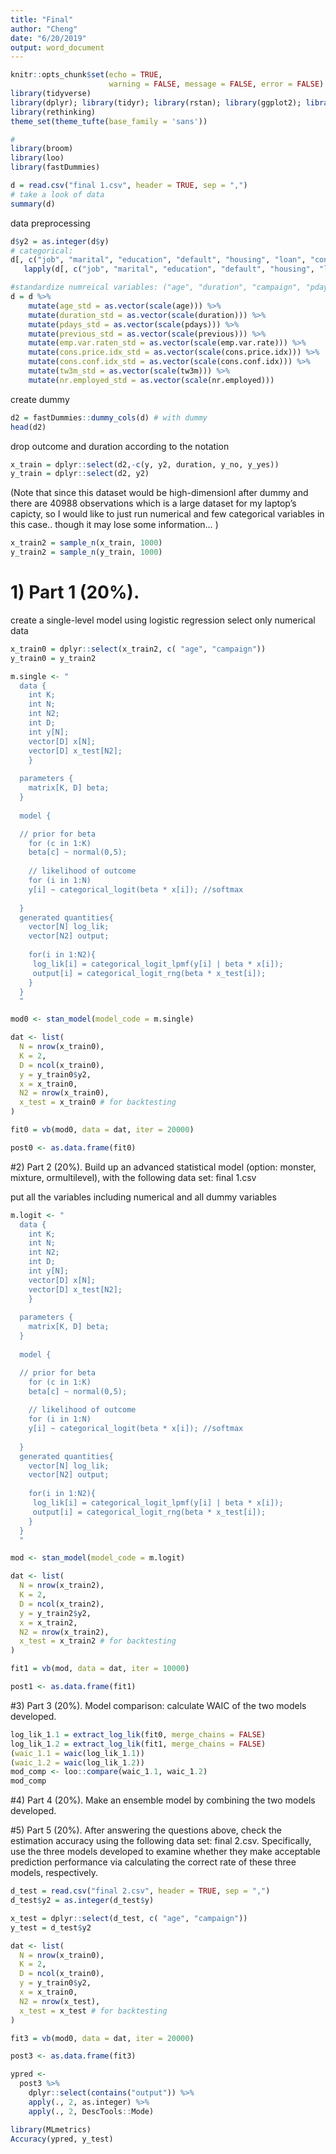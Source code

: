 ```yaml
---
title: "Final"
author: "Cheng"
date: "6/20/2019"
output: word_document
---
```



```r
knitr::opts_chunk$set(echo = TRUE, 
                      warning = FALSE, message = FALSE, error = FALSE)
library(tidyverse)
library(dplyr); library(tidyr); library(rstan); library(ggplot2); library(ggthemes);library(gridExtra)
library(rethinking)
theme_set(theme_tufte(base_family = 'sans'))

#
library(broom)
library(loo)
library(fastDummies)
```


```r
d = read.csv("final 1.csv", header = TRUE, sep = ",") 
# take a look of data
summary(d)
```

data preprocessing
```r
d$y2 = as.integer(d$y) 
# categorical:
d[, c("job", "marital", "education", "default", "housing", "loan", "contact", "month", "day_of_week", "poutcome")] =
   lapply(d[, c("job", "marital", "education", "default", "housing", "loan", "contact", "month", "day_of_week", "poutcome")], factor)

#standardize numreical variables: ("age", "duration", "campaign", "pdays", "previous", "emp.var.rate", "cons.price.idx", "cons.conf.idx", "taiwan3m", "nr.employed")
d = d %>%
    mutate(age_std = as.vector(scale(age))) %>%
    mutate(duration_std = as.vector(scale(duration))) %>%
    mutate(pdays_std = as.vector(scale(pdays))) %>%
    mutate(previous_std = as.vector(scale(previous))) %>%
    mutate(emp.var.raten_std = as.vector(scale(emp.var.rate))) %>%
    mutate(cons.price.idx_std = as.vector(scale(cons.price.idx))) %>%
    mutate(cons.conf.idx_std = as.vector(scale(cons.conf.idx))) %>%
    mutate(tw3m_std = as.vector(scale(tw3m))) %>%
    mutate(nr.employed_std = as.vector(scale(nr.employed)))
```

create dummy
```r
d2 = fastDummies::dummy_cols(d) # with dummy
head(d2)
```


drop outcome and duration according to the notation
```r
x_train = dplyr::select(d2,-c(y, y2, duration, y_no, y_yes)) 
y_train = dplyr::select(d2, y2)
```

(Note that since this dataset would be high-dimensionl after dummy and there are 40988 observations which is a large dataset for my laptop's capicty, so I would like to just run numerical and few categorical variables in this case.. though it may lose some information... )
```r
x_train2 = sample_n(x_train, 1000)
y_train2 = sample_n(y_train, 1000)
```


# 1) Part 1 (20%). 

create a single-level model using logistic regression
select only numerical data
```r
x_train0 = dplyr::select(x_train2, c( "age", "campaign")) 
y_train0 = y_train2
```

```r
m.single <- "
  data {
    int K; 
    int N; 
    int N2;
    int D; 
    int y[N]; 
    vector[D] x[N]; 
    vector[D] x_test[N2]; 
    }
    
  parameters {
    matrix[K, D] beta; 
  }
  
  model {

  // prior for beta 
    for (c in 1:K)
    beta[c] ~ normal(0,5);
    
    // likelihood of outcome
    for (i in 1:N)
    y[i] ~ categorical_logit(beta * x[i]); //softmax
    
  }
  generated quantities{
    vector[N] log_lik;
    vector[N2] output;
    
    for(i in 1:N2){
     log_lik[i] = categorical_logit_lpmf(y[i] | beta * x[i]);
     output[i] = categorical_logit_rng(beta * x_test[i]);
    }
  }
  "

mod0 <- stan_model(model_code = m.single)
```

```r
dat <- list(
  N = nrow(x_train0),
  K = 2,
  D = ncol(x_train0),
  y = y_train0$y2,
  x = x_train0,
  N2 = nrow(x_train0),
  x_test = x_train0 # for backtesting
)

fit0 = vb(mod0, data = dat, iter = 20000)
```

```r
post0 <- as.data.frame(fit0)
```

#2) Part 2 (20%). 
Build up an advanced statistical model (option: monster, mixture, ormultilevel), with the following data set: final 1.csv

put all the variables including numerical and all dummy variables
```r
m.logit <- "
  data {
    int K; 
    int N; 
    int N2;
    int D; 
    int y[N]; 
    vector[D] x[N]; 
    vector[D] x_test[N2]; 
    }
    
  parameters {
    matrix[K, D] beta; 
  }
  
  model {

  // prior for beta 
    for (c in 1:K)
    beta[c] ~ normal(0,5);
    
    // likelihood of outcome
    for (i in 1:N)
    y[i] ~ categorical_logit(beta * x[i]); //softmax
    
  }
  generated quantities{
    vector[N] log_lik;
    vector[N2] output;
    
    for(i in 1:N2){
     log_lik[i] = categorical_logit_lpmf(y[i] | beta * x[i]);
     output[i] = categorical_logit_rng(beta * x_test[i]);
    }
  }
  "

mod <- stan_model(model_code = m.logit)
```


```r
dat <- list(
  N = nrow(x_train2),
  K = 2,
  D = ncol(x_train2),
  y = y_train2$y2,
  x = x_train2,
  N2 = nrow(x_train2),
  x_test = x_train2 # for backtesting
)

fit1 = vb(mod, data = dat, iter = 10000)
```

```r
post1 <- as.data.frame(fit1)
```


#3) Part 3 (20%). 
Model comparison: calculate WAIC of the two models developed.
```r
log_lik_1.1 = extract_log_lik(fit0, merge_chains = FALSE)
log_lik_1.2 = extract_log_lik(fit1, merge_chains = FALSE)
(waic_1.1 = waic(log_lik_1.1))
(waic_1.2 = waic(log_lik_1.2))
mod_comp <- loo::compare(waic_1.1, waic_1.2)
mod_comp
```

#4) Part 4 (20%). 
Make an ensemble model by combining the two models developed.


#5) Part 5 (20%). 
After answering the questions above, check the estimation accuracy
using the following data set: final 2.csv. Specifically, use the three models developed
to examine whether they make acceptable prediction performance via calculating the
correct rate of these three models, respectively.

```r
d_test = read.csv("final 2.csv", header = TRUE, sep = ",") 
d_test$y2 = as.integer(d_test$y) 

```

```r
x_test = dplyr::select(d_test, c( "age", "campaign")) 
y_test = d_test$y2
```

```r
dat <- list(
  N = nrow(x_train0),
  K = 2,
  D = ncol(x_train0),
  y = y_train0$y2,
  x = x_train0,
  N2 = nrow(x_test),
  x_test = x_test # for backtesting
)

fit3 = vb(mod0, data = dat, iter = 20000)
```

```r
post3 <- as.data.frame(fit3)

ypred <-
  post3 %>% 
    dplyr::select(contains("output")) %>%
    apply(., 2, as.integer) %>%
    apply(., 2, DescTools::Mode)
```

```r
library(MLmetrics)
Accuracy(ypred, y_test)
```

